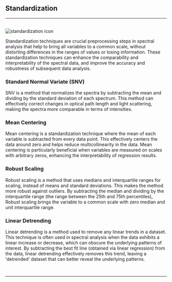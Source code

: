 
## Standardization
<hr />
<br />
<Image src="/images/preprocessing_icons/standardization_icon.svg" alt="standardization icon" width={50} height={50} />

Standardization techniques are crucial preprocessing steps in spectral analysis that help to bring all variables to a common scale, without distorting differences in the ranges of values or losing information. These standardization techniques can enhance the comparability and interpretability of the spectral data, and improve the accuracy and robustness of subsequent data analysis.

### Standard Normal Variate (SNV)

SNV is a method that normalizes the spectra by subtracting the mean and dividing by the standard deviation of each spectrum. This method can effectively correct changes in optical path length and light scattering, making the spectra more comparable in terms of intensities.

### Mean Centering

Mean centering is a standardization technique where the mean of each variable is subtracted from every data point. This effectively centers the data around zero and helps reduce multicollinearity in the data. Mean centering is particularly beneficial when variables are measured on scales with arbitrary zeros, enhancing the interpretability of regression results.

### Robust Scaling

Robust scaling is a method that uses medians and interquartile ranges for scaling, instead of means and standard deviations. This makes the method more robust against outliers. By subtracting the median and dividing by the interquartile range (the range between the 25th and 75th percentiles), Robust scaling brings the variable to a common scale with zero median and unit interquartile range.

### Linear Detrending

Linear detrending is a method used to remove any linear trends in a dataset. This technique is often used in spectral analysis when the data exhibits a linear increase or decrease, which can obscure the underlying patterns of interest. By subtracting the best fit line (obtained via linear regression) from the data, linear detrending effectively removes this trend, leaving a 'detrended' dataset that can better reveal the underlying patterns.

<br />
<hr />
<br />
<ImageLink href="/preprocessing/baseline_correction" image={{alt: "baseline correction icon", src: "/images/preprocessing_icons/baseline_icon.svg"}} text="Baseline correction" />
<br />
<ImageLink href="/preprocessing/normalization" image={{alt: "normalization icon", src: "/images/preprocessing_icons/normalization_icon.svg"}} text="Normalization" />
<br />
<ImageLink href="/preprocessing/offset" image={{alt: "offset icon", src: "/images/preprocessing_icons/offset_icon.svg"}} text="Offset" />
<br />
<ImageLink href="/preprocessing/peak_detection" image={{alt: "peak detection icon", src: "/images/preprocessing_icons/peak_detection_icon.svg"}} text="Peak detection" />
<br />
<ImageLink href="/preprocessing/smoothing" image={{alt: "smoothing icon", src: "/images/preprocessing_icons/smoothing_icon.svg"}} text="Smoothing" />
